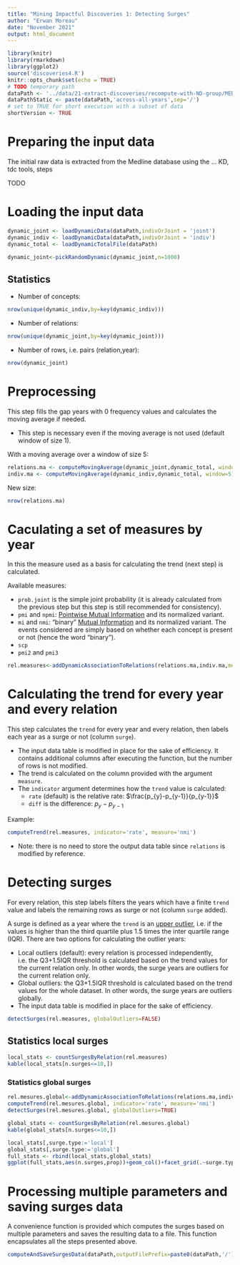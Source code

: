 ```yaml
---
title: "Mining Impactful Discoveries 1: Detecting Surges"
author: "Erwan Moreau"
date: "November 2021"
output: html_document
---
```



```r
library(knitr)
library(rmarkdown)
library(ggplot2)
source('discoveries4.R')
knitr::opts_chunk$set(echo = TRUE)
# TODO temporary path
dataPath <- '../data/21-extract-discoveries/recompute-with-ND-group/MED'
dataPathStatic <- paste(dataPath,'across-all-years',sep='/')
# set to TRUE for short execution with a subset of data
shortVersion <- TRUE
```


# Preparing the input data

The initial raw data is extracted from the Medline database using the ... KD, tdc tools, steps  

TODO

# Loading the input data



```r
dynamic_joint <- loadDynamicData(dataPath,indivOrJoint = 'joint')
dynamic_indiv <- loadDynamicData(dataPath,indivOrJoint = 'indiv')
dynamic_total <- loadDynamicTotalFile(dataPath)
```

```r
dynamic_joint<-pickRandomDynamic(dynamic_joint,n=1000)
```



## Statistics

* Number of concepts:

```r
nrow(unique(dynamic_indiv,by=key(dynamic_indiv)))
```

* Number of relations:

```r
nrow(unique(dynamic_joint,by=key(dynamic_joint)))
```

* Number of rows, i.e. pairs (relation,year):

```r
nrow(dynamic_joint)
```



# Preprocessing

This step fills the gap years with 0 frequency values and calculates the moving average if needed.

- This step is necessary even if the moving average is not used (default window of size 1).

With a moving average over a window of size 5:

```r
relations.ma <- computeMovingAverage(dynamic_joint,dynamic_total, window=5)
indiv.ma <- computeMovingAverage(dynamic_indiv,dynamic_total, window=5)
```

New size:

```r
nrow(relations.ma)
```


# Caculating a set of measures by year

In this the measure used as a basis for calculating the trend (next step) is calculated. 

Available measures:

* `prob.joint` is the simple joint probability (it is already calculated from the previous step but this step is still recommended for consistency).
* `pmi` and `npmi`: [Pointwise Mutual Information](https://en.wikipedia.org/wiki/Pointwise_mutual_information) and its normalized variant.
* `mi` and `nmi`: "binary" [Mutual Information](https://en.wikipedia.org/wiki/Mutual_information) and its normalized variant. The events considered are simply based on whether each concept is present or not (hence the word "binary").
* `scp`
* `pmi2` and `pmi3`

```r
rel.measures<-addDynamicAssociationToRelations(relations.ma,indiv.ma,measures = c('prob.joint','pmi','nmi'))
```

# Calculating the trend for every year and every relation

This step calculates the `trend` for every year and every relation, then labels each year as a surge or not (column `surge`). 

- The input data table is modified in place for the sake of efficiency. It contains additional columns after executing the function, but the number of rows is not modified. 
- The trend is calculated on the column provided with the argument `measure`.
- The `indicator` argument determines how the `trend` value is calculated:
    - `rate` (default) is the relative rate: $\frac{p_{y}-p_{y-1}}{p_{y-1}}$
    - `diff` is the difference: $p_{y}-p_{y-1}$

Example:

```r
computeTrend(rel.measures, indicator='rate', measure='nmi')
```

- Note: there is no need to store the output data table since `relations` is modified by reference.

# Detecting surges

For every relation, this step labels filters the years which have a finite `trend` value and labels the remaining rows as surge or not (column `surge` added). 

A surge is defined as a year where the `trend` is an [upper outlier](https://en.wikipedia.org/wiki/Interquartile_range#Outliers), i.e. if the values is higher than the third quartile plus 1.5 times the inter quartile range (IQR). There are two options for calculating the outlier years:

- Local outliers (default): every relation is processed independently, i.e. the Q3+1.5IQR threshold is calculated based on the trend values for the current relation only. In other words, the surge years are outliers for the current relation only.
- Global outliers: the Q3+1.5IQR threshold is calculated based on the trend values for the whole dataset. In other words, the surge years are outliers globally.
- The input data table is modified in place for the sake of efficiency. 


```r
detectSurges(rel.measures, globalOutliers=FALSE)
```


## Statistics local surges


```r
local_stats <- countSurgesByRelation(rel.measures)
kable(local_stats[n.surges<=10,])
```

### Statistics global surges


```r
rel.mesures.global<-addDynamicAssociationToRelations(relations.ma,indiv.ma,measures = c('prob.joint','pmi','nmi'))
computeTrend(rel.mesures.global, indicator='rate', measure='nmi')
detectSurges(rel.mesures.global, globalOutliers=TRUE)
```


```r
global_stats <- countSurgesByRelation(rel.mesures.global)
kable(global_stats[n.surges<=10,])
```

```r
local_stats[,surge.type:='local']
global_stats[,surge.type:='global']
full_stats <- rbind(local_stats,global_stats)
ggplot(full_stats,aes(n.surges,prop))+geom_col()+facet_grid(.~surge.type)
```


# Processing multiple parameters and saving surges data


A convenience function is provided which computes the surges based on multiple parameters and saves the resulting data to a file. This function encapsulates all the steps presented above.

```r
computeAndSaveSurgesData(dataPath,outputFilePrefix=paste0(dataPath,'/'), ma_windows=c(1,3,5),indicators=c('rate','diff'), outlier_methods=c('local','global'))
```

